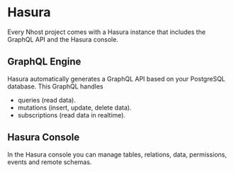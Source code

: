 # Hasura

Every Nhost project comes with a Hasura instance that includes the GraphQL API and the Hasura console.

## GraphQL Engine

Hasura automatically generates a GraphQL API based on your PostgreSQL database. This GraphQL handles

- queries (read data).
- mutations (insert, update, delete data).
- subscriptions (read data in realtime).

## Hasura Console

In the Hasura console you can manage tables, relations, data, permissions, events and remote schemas.
